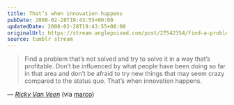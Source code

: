 ```yaml
---
title: That’s when innovation happens
pubDate: 2008-02-28T19:43:55+00:00
updatedDate: 2008-02-28T19:43:55+00:00
originalUrl: https://stream.anglepoised.com/post/27542354/find-a-problem-thats-not-solved-and-try-to-solve
source: tumblr stream
---
```


> Find a problem that’s not solved and try to solve it in a way that’s profitable. Don’t be influenced by what people have been doing so far in that area and don’t be afraid to try new things that may seem crazy compared to the status quo. That’s when innovation happens.

— <cite>[Ricky Van Veen](https://heyheyok.tumblr.com/post/27400161/find-a-problem-thats-not-solved-and-try-to-solve)</cite> (via [marco](http://tumblelog.marco.org/))
